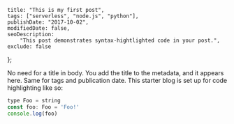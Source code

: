     title: "This is my first post",
    tags: ["serverless", "node.js", "python"],
    publishDate: "2017-10-02",
    modifiedDate: false,
    seoDescription:
        "This post demonstrates syntax-hightlighted code in your post.",
    exclude: false
};


No need for a title in body. You add the title to the metadata, and it appears here.
Same for tags and publication date.
This starter blog is set up for code highlighting like so:


``` js
type Foo = string
const foo: Foo = 'Foo!'
console.log(foo)
```
